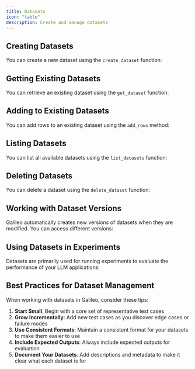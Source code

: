 ```yaml
---
title: Datasets
icon: "table"
description: Create and manage datasets
---
```



## Creating Datasets

You can create a new dataset using the `create_dataset` function:

<CodeGroup>
  <SnippetSdkDatasetsCreate />
</CodeGroup>

## Getting Existing Datasets

You can retrieve an existing dataset using the `get_dataset` function:

<CodeGroup>
  <SnippetSdkDatasetsGet />
</CodeGroup>

## Adding to Existing Datasets

You can add rows to an existing dataset using the `add_rows` method:

<CodeGroup>
  <SnippetSdkDatasetsAddRows />
</CodeGroup>

## Listing Datasets

You can list all available datasets using the `list_datasets` function:

<CodeGroup>
  <SnippetSdkDatasetsList />
</CodeGroup>

## Deleting Datasets

You can delete a dataset using the `delete_dataset` function:

<CodeGroup>
  <SnippetSdkDatasetsDelete />
</CodeGroup>

## Working with Dataset Versions

Galileo automatically creates new versions of datasets when they are modified. You can access different versions:

<CodeGroup>
  <SnippetSdkDatasetsVersions />
</CodeGroup>

## Using Datasets in Experiments

Datasets are primarily used for running experiments to evaluate the performance of your LLM applications:

<CodeGroup>
  <SnippetSdkDatasetsExperiments />
</CodeGroup>

## Best Practices for Dataset Management

When working with datasets in Galileo, consider these tips:

1. **Start Small**: Begin with a core set of representative test cases
2. **Grow Incrementally**: Add new test cases as you discover edge cases or failure modes
3. **Use Consistent Formats**: Maintain a consistent format for your datasets to make them easier to use
4. **Include Expected Outputs**: Always include expected outputs for evaluation
5. **Document Your Datasets**: Add descriptions and metadata to make it clear what each dataset is for
